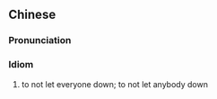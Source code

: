 {{also|不负众望}}
==Chinese==
{{zh-forms|s=不负众望|type=112}}

===Pronunciation===
{{zh-pron
|m=不fù-zhòngwàng
|c=bat1 fu6 zung3 mong6
|mn=put-hū-chiòng-bōng
|cat=id
}}

===Idiom===
{{zh-idiom}}

# to not let everyone down; to not let anybody down